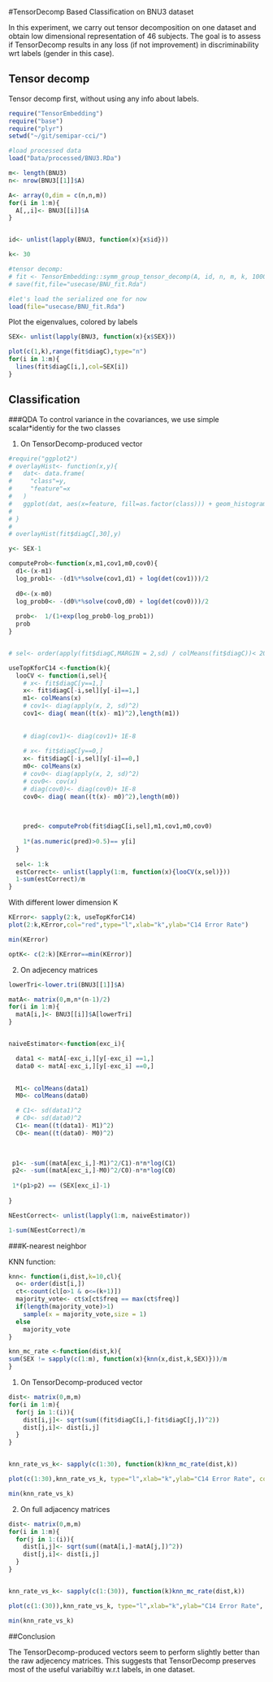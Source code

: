 #TensorDecomp Based Classification on BNU3 dataset

In this experiment, we carry out tensor decomposition on one dataset and obtain low dimensional representation of 46 subjects. The goal is to assess if TensorDecomp results in any loss (if not improvement) in discriminability wrt labels (gender in this case).


## Tensor decomp

Tensor decomp first, without using any info about labels.

```r
require("TensorEmbedding")
require("base")
require("plyr")
setwd("~/git/semipar-cci/")

#load processed data
load("Data/processed/BNU3.RDa")

m<- length(BNU3)
n<- nrow(BNU3[[1]]$A)

A<- array(0,dim = c(n,n,m))
for(i in 1:m){
  A[,,i]<- BNU3[[i]]$A
}


id<- unlist(lapply(BNU3, function(x){x$id}))

k<- 30

#tensor decomp:
# fit <- TensorEmbedding::symm_group_tensor_decomp(A, id, n, m, k, 1000, 1E-5, 1E-5)
# save(fit,file="usecase/BNU_fit.Rda")

#let's load the serialized one for now
load(file="usecase/BNU_fit.Rda")
```


Plot the eigenvalues, colored by labels
```r

SEX<- unlist(lapply(BNU3, function(x){x$SEX}))

plot(c(1,k),range(fit$diagC),type="n")
for(i in 1:m){
  lines(fit$diagC[i,],col=SEX[i])
}
```

## Classification

###QDA
To control variance in the covariances, we use simple scalar*identiy for the two classes

1. On TensorDecomp-produced vector

```r

#require("ggplot2")
# overlayHist<- function(x,y){
#   dat<- data.frame(
#     "class"=y,
#     "feature"=x
#   )
#   ggplot(dat, aes(x=feature, fill=as.factor(class))) + geom_histogram(alpha=0.2, position="identity", bins = 20)
#   
# }
# 
# overlayHist(fit$diagC[,30],y)

y<- SEX-1

computeProb<-function(x,m1,cov1,m0,cov0){
  d1<-(x-m1)
  log_prob1<- -(d1%*%solve(cov1,d1) + log(det(cov1)))/2
  
  d0<-(x-m0)
  log_prob0<- -(d0%*%solve(cov0,d0) + log(det(cov0)))/2
  
  prob<-  1/(1+exp(log_prob0-log_prob1))
  prob 
}


# sel<- order(apply(fit$diagC,MARGIN = 2,sd) / colMeans(fit$diagC))< 20

useTopKforC14 <-function(k){
  looCV <- function(i,sel){
    # x<- fit$diagC[y==1,]
    x<- fit$diagC[-i,sel][y[-i]==1,]
    m1<- colMeans(x)
    # cov1<- diag(apply(x, 2, sd)^2)
    cov1<- diag( mean((t(x)- m1)^2),length(m1))
    
    
    # diag(cov1)<- diag(cov1)+ 1E-8
    
    # x<- fit$diagC[y==0,]
    x<- fit$diagC[-i,sel][y[-i]==0,]
    m0<- colMeans(x)
    # cov0<- diag(apply(x, 2, sd)^2)
    # cov0<- cov(x)
    # diag(cov0)<- diag(cov0)+ 1E-8
    cov0<- diag( mean((t(x)- m0)^2),length(m0))

    
    
    pred<- computeProb(fit$diagC[i,sel],m1,cov1,m0,cov0)
    
    1*(as.numeric(pred)>0.5)== y[i]
  }
  
  sel<- 1:k
  estCorrect<- unlist(lapply(1:m, function(x){looCV(x,sel)}))
  1-sum(estCorrect)/m
}

```

With different lower dimension K

```R
KError<- sapply(2:k, useTopKforC14)
plot(2:k,KError,col="red",type="l",xlab="k",ylab="C14 Error Rate")

min(KError)

optK<- c(2:k)[KError==min(KError)]
```


2. On adjecency matrices
```R

lowerTri<-lower.tri(BNU3[[1]]$A)

matA<- matrix(0,m,n*(n-1)/2)
for(i in 1:m){
  matA[i,]<- BNU3[[i]]$A[lowerTri]
}


naiveEstimator<-function(exc_i){

  data1 <- matA[-exc_i,][y[-exc_i] ==1,]
  data0 <- matA[-exc_i,][y[-exc_i] ==0,]
 

  M1<- colMeans(data1)
  M0<- colMeans(data0)

  # C1<- sd(data1)^2
  # C0<- sd(data0)^2
  C1<- mean((t(data1)- M1)^2)
  C0<- mean((t(data0)- M0)^2)

  
 
 p1<- -sum((matA[exc_i,]-M1)^2/C1)-n*n*log(C1)
 p2<- -sum((matA[exc_i,]-M0)^2/C0)-n*n*log(C0)
 
 1*(p1>p2) == (SEX[exc_i]-1)
 
}

NEestCorrect<- unlist(lapply(1:m, naiveEstimator))

1-sum(NEestCorrect)/m

```

###K-nearest neighbor


KNN function:

```R

knn<- function(i,dist,k=10,cl){
  o<- order(dist[i,])
  ct<-count(cl[o>1 & o<=(k+1)])
  majority_vote<- ct$x[ct$freq == max(ct$freq)] 
  if(length(majority_vote)>1)
    sample(x = majority_vote,size = 1)
  else
    majority_vote
}

knn_mc_rate <-function(dist,k){
sum(SEX != sapply(c(1:m), function(x){knn(x,dist,k,SEX)}))/m
}


```



1. On TensorDecomp-produced vector

```R


dist<- matrix(0,m,m)
for(i in 1:m){
  for(j in 1:(i)){
    dist[i,j]<- sqrt(sum((fit$diagC[i,]-fit$diagC[j,])^2))
    dist[j,i]<- dist[i,j]
  }
}


knn_rate_vs_k<- sapply(c(1:30), function(k)knn_mc_rate(dist,k))

plot(c(1:30),knn_rate_vs_k, type="l",xlab="k",ylab="C14 Error Rate", col="red")

min(knn_rate_vs_k)

```


2. On full adjacency matrices

```R


dist<- matrix(0,m,m)
for(i in 1:m){
  for(j in 1:(i)){
    dist[i,j]<- sqrt(sum((matA[i,]-matA[j,])^2))
    dist[j,i]<- dist[i,j]
  }
}


knn_rate_vs_k<- sapply(c(1:(30)), function(k)knn_mc_rate(dist,k))

plot(c(1:(30)),knn_rate_vs_k, type="l",xlab="k",ylab="C14 Error Rate", col="red")

min(knn_rate_vs_k)

```

##Conclusion

The TensorDecomp-produced vectors seem to perform slightly better than the raw adjecency matrices. This suggests that TensorDecomp preserves most of the useful variabiltiy w.r.t labels, in one dataset.
